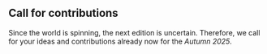 ## Call for contributions

Since the world is spinning, the next edition is uncertain. Therefore, we call for your ideas and contributions
already now for the *Autumn 2025*.